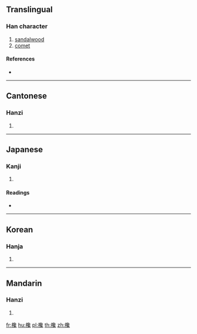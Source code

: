 ==Translingual==

===Han character===
{{Han char|rn=75|rad=木|as=17|sn=21|four=47913|canj=DNRI|ids=⿰木毚}}

# [[sandalwood]]
# [[comet]]

====References====
* {{Han ref|kx=0562.340|dkj=15903|dj=0951.130|hdz=21321.110|uh=6B03|ud=27395|bh=F5D0|bd=62928}}

----

==Cantonese==

===Hanzi===
{{yue-hanzi|jyut=[[caam4]]|y=chaam4}}

# {{defn|lang=yue|sort=木17}}

----

==Japanese==

===Kanji===
{{ja-kanji|grade=|rs=木17}}

# {{defn|lang=ja|sort=木17}}

====Readings====
* {{ja-readings|on=[[さん]] (san), [[せん]] (sen)|kun=}}

----

==Korean==

===Hanja===
{{ko-hanja|hangeul=참|eumhun=|rv=cham|mr=ch'am|y=cham}}

# {{defn|lang=ko|sort=木17}}

----

==Mandarin==

===Hanzi===
{{cmn-hanzi|pin=[[chán]] ([[chan2]])|wg=ch'an<sup>2</sup>}}

# {{defn|lang=cmn|sort=木17}}

[[fr:欃]]
[[hu:欃]]
[[pl:欃]]
[[th:欃]]
[[zh:欃]]
